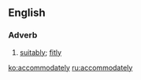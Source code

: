==English==

===Adverb===
{{en-adv}}

# {{rare}} [[suitably]]; [[fitly]]

[[ko:accommodately]]
[[ru:accommodately]]